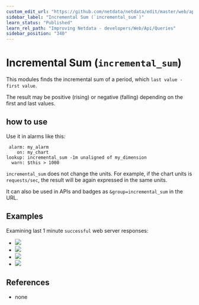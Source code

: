 ```yaml
---
custom_edit_url: "https://github.com/netdata/netdata/edit/master/web/api/queries/incremental_sum/README.md"
sidebar_label: "Incremental Sum (`incremental_sum`)"
learn_status: "Published"
learn_rel_path: "Improving Netdata - developers/Web/Api/Queries"
sidebar_position: "340"
---
```



# Incremental Sum (`incremental_sum`)

This modules finds the incremental sum of a period, which `last value - first value`.

The result may be positive (rising) or negative (falling) depending on the first and last values.

## how to use

Use it in alarms like this:

```
 alarm: my_alarm
    on: my_chart
lookup: incremental_sum -1m unaligned of my_dimension
  warn: $this > 1000
```

`incremental_sum` does not change the units. For example, if the chart units is `requests/sec`, the result
will be again expressed in the same units. 

It can also be used in APIs and badges as `&group=incremental_sum` in the URL.

## Examples

Examining last 1 minute `successful` web server responses:

-   ![](https://registry.my-netdata.io/api/v1/badge.svg?chart=web_log_nginx.response_statuses&options=unaligned&dimensions=success&group=min&after=-60&label=min)
-   ![](https://registry.my-netdata.io/api/v1/badge.svg?chart=web_log_nginx.response_statuses&options=unaligned&dimensions=success&group=average&after=-60&label=average)
-   ![](https://registry.my-netdata.io/api/v1/badge.svg?chart=web_log_nginx.response_statuses&options=unaligned&dimensions=success&group=max&after=-60&label=max)
-   ![](https://registry.my-netdata.io/api/v1/badge.svg?chart=web_log_nginx.response_statuses&options=unaligned&dimensions=success&group=incremental_sum&after=-60&label=incremental+sum&value_color=orange)

## References

-   none


